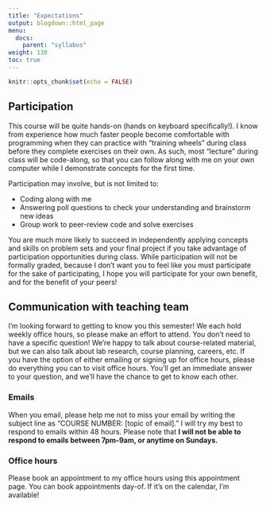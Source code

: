 ```yaml
---
title: "Expectations"
output: blogdown::html_page
menu:
  docs:
    parent: "syllabus"
weight: 130
toc: true
---
```


```r
knitr::opts_chunk$set(echo = FALSE)
```

## Participation

This course will be quite hands-on (hands on keyboard specifically!). I know from experience how much faster people become comfortable with programming when they can practice with “training wheels” during class before they complete exercises on their own. As such, most “lecture” during class will be code-along, so that you can follow along with me on your own computer while I demonstrate concepts for the first time. 

Participation may involve, but is not limited to:

- Coding along with me
- Answering poll questions to check your understanding and brainstorm new ideas
- Group work to peer-review code and solve exercises

You are much more likely to succeed in independently applying concepts and skills on problem sets and your final project if you take advantage of participation opportunities during class. While participation will not be formally graded, because I don’t want you to feel like you must participate for the sake of participating, I hope you will participate for your own benefit, and for the benefit of your peers!

## Communication with teaching team

I'm looking forward to getting to know you this semester! We each hold weekly office hours, so please make an effort to attend. You don’t need to have a specific question! We’re happy to talk about course-related material, but we can also talk about lab research, course planning, careers, etc. If you have the option of either emailing or signing up for office hours, please do everything you can to visit office hours. You’ll get an immediate answer to your question, and we’ll have the chance to get to know each other.

### Emails

When you email, please help me not to miss your email by writing the subject line as "COURSE NUMBER: [topic of email]." I will try my best to respond to emails within 48 hours. Please note that **I will not be able to respond to emails between 7pm-9am, or anytime on Sundays.**

### Office hours

Please book an appointment to my office hours using this appointment page. You can book appointments day-of. If it's on the calendar, I'm available!
